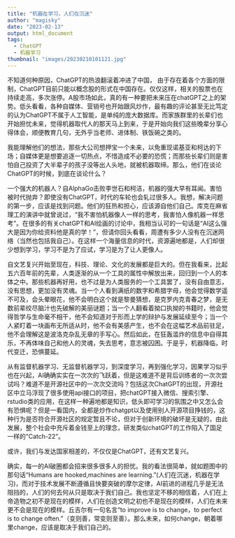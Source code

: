 ```yaml
---
title: "机器在学习，人们在沉迷"
author: "magisky"
date: "2023-02-13"
output: html_document
tags:
  - ChatGPT
  - 机器学习
thumbnail: "images/20230210101121.jpg"
---
```


<!--more-->

不知道何种原因，ChatGPT的热浪翻滚着冲进了中国，	由于存在着各个方面的限制，ChatGPT目前只能以概念股的形式在中国存在。仅仅这样，相关的股票也在持续走高，多次涨停。A股市场如此，真的有一种要把未来压在chatGPT之上的架势。低头看看，各种自媒体、营销号也开始跟风炒作，最有趣的评论甚至无比笃定的认为ChatGPT不属于人工智能，是单纯的庞大数据库。而家族群里的长辈们也开始担忧未来，觉得机器取代人的那天马上到来，于是开始向我们这些晚辈分享心得体会，顺便教育几句，无外乎当老师、进体制、铁饭碗之类的。

我能理解他们的想法，那些大公司想押宝一个未来，以免重现诺基亚和柯达的下场；自媒体更是想要追逐一切热点，不惜造成不必要的恐慌；而那些长辈们则是害怕自己投资了大半辈子的孩子没等出人头地，就被机器取缔。那么，他们在谈论ChatGPT的时候，到底在谈论什么？

一个强大的机器人？自AlphaGo击败李世石和柯洁，机器的强大早有耳闻。害怕被时代抛弃？即使没有ChatGPT，时代的车轮也会轧过很多人。我想，解决问题的第一步，应该是找到问题。他们的狂热和担心，应该源自他们自己。库克在麻省理工的演讲中就曾说过，“我不害怕机器像人一样的思考，我害怕人像机器一样思考”。在很多的有关chatGPT和AI绘画的讨论中，我相当认可的一句话是“AI这么强大是因为你给资料他是真的学！”，但请你回头看看，周遭有多少人没有在沉迷网络（当然也包括我自己）。在这样一个海量信息的时代，资源遍地都是，人们却很少想到学习，学习不是为了应试，学习是为了让人更像人。

自文艺复兴开始至现在，科技、理论、文化的发展都是巨大的。但在我看来，比起五六百年前的先辈，人类逐渐的从一个工具的属性中解放出来，回归到一个人的本体之中。那些机器再好用，也不过是为人类服务的一个工具罢了，没有自由意志，没有思想，更加没有灵魂。当一个人看到满纸的数字和希腊字母，他会觉得数学遥不可及，会头晕眼花，他不会明白这个就是黎曼猜想，是克罗内克青春之梦，是无数前辈绞尽脑汁也先破解的美丽谜题；当一个人翻看着拗口执拗的书籍时，他会觉得哲学与生命毫不相干，他不会知道对于形而上学的辩护与发展延续至今；当一个人紧盯着一块画布无所适从时，他不会有美感产生，也不会在这幅艺术品前驻足，他不会理解这是波洛克杂乱无章的手写心。然后如此，在狂轰滥炸的信息中自得其乐，不再体味自己和他人的灵魂，失去思考，意志被囚困。于是乎，机器降临，时代变迁，恐惧蔓延。

从有监督机器学习、无监督机器学习，到深度学习，再到强化学习，因果学习似乎也在兴起，AI确确实实在一次次的飞跃着，但是这难道不是背后训练者的一次次尝试吗？难道不是开源社区中的一次次交流吗？包括这次ChatGPT的出现，开源社区中立马浮现了很多使用api接口的项目，把chatGPT接入微信、搜索引擎、rstudio类的应用，在这样一种遍地都是知识，低头即可学习的氛围之中又怎么会有恐惧呢？但是一看国内，全都是炒作chatgpt以及使用别人开源项目挣钱的，这种行为是否符合开源社区的规定暂且不论，但对于创新环境的破坏是无疑的，由此发展，整个社会中充斥着金钱至上的理念，研发类似chatGPT的工作陷入了国足一样的"Catch-22"。

或许，我们与发达国家相差的，不仅仅是ChatGPT，还有文艺复兴。

确实，每一的AI破圈都会招来很多很多人的担忧。我的看法很简单，就如题图中的那句话“Humans are hooked,machines are learning.”(人们在沉迷，机器在学习)，而对于技术发展不断遵循且快要突破的摩尔定律，AI前进的进程几乎是无法阻挡的，人们的何去何从只是取决于我们自己。我也坚定不移的相信着，人们在上帝造物之初不是现在的模样，人们在创造文明之初也不是现在的模样，人们在未来更不会是现在的模样。丘吉尔有一句名言“to improve is to change，to perfect is to change often.”（变则善，常变则至善）。那么未来，如何change，朝着哪里change，应该是取决于我们自己的。



